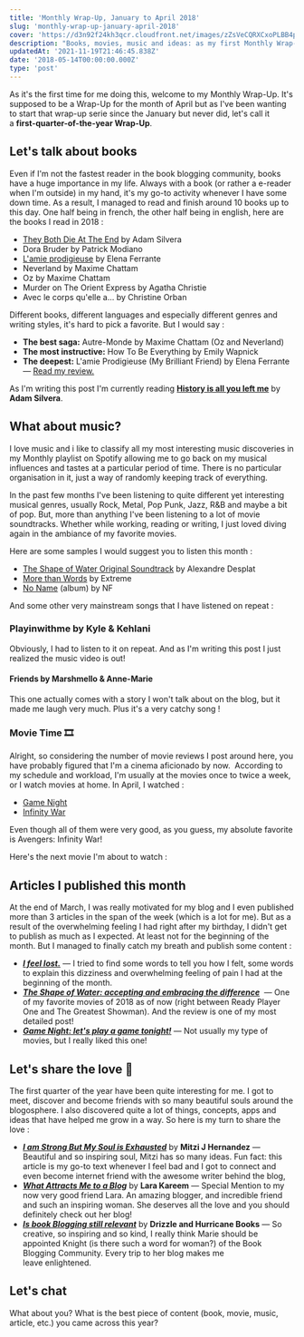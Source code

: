 ```yaml
---
title: 'Monthly Wrap-Up, January to April 2018'
slug: 'monthly-wrap-up-january-april-2018'
cover: 'https://d3n92f24kh3qcr.cloudfront.net/images/zZsVeCQRXCxoPLBB4pMg.jpg'
description: "Books, movies, music and ideas: as my first Monthly Wrap-Up ever, I'm telling you what happened in my life in the first quarter of the year 2018."
updatedAt: '2021-11-19T21:46:45.838Z'
date: '2018-05-14T00:00:00.000Z'
type: 'post'
---
```


As it's the first time for me doing this, welcome to my Monthly Wrap-Up. It's supposed to be a Wrap-Up for the month of April but as I've been wanting to start that wrap-up serie since the January but never did, let's call it a **first-quarter-of-the-year Wrap-Up**.

## Let's talk about books

Even if I'm not the fastest reader in the book blogging community, books have a huge importance in my life. Always with a book (or rather a e-reader when I'm outside) in my hand, it's my go-to activity whenever I have some down time. As a result, I managed to read and finish around 10 books up to this day. One half being in french, the other half being in english, here are the books I read in 2018 :

-   [They Both Die At The End](/library/books/they-both-die-at-the-end) by Adam Silvera
-   Dora Bruder by Patrick Modiano
-   [L'amie prodigieuse](/library/books/my-brillant-friend-elena-ferrante/) by Elena Ferrante
-   Neverland by Maxime Chattam
-   Oz by Maxime Chattam
-   Murder on The Orient Express by Agatha Christie
-   Avec le corps qu'elle a... by Christine Orban

Different books, different languages and especially different genres and writing styles, it's hard to pick a favorite. But I would say :

-   **The best saga:** Autre-Monde by Maxime Chattam (Oz and Neverland)
-   **The most instructive:** How To Be Everything by Emily Wapnick
-   **The deepest:** L'amie Prodigieuse (My Brilliant Friend) by Elena Ferrante — [Read my review.](/library/books/my-brillant-friend-elena-ferrante/)

As I'm writing this post I'm currently reading [**History is all you left me**](https://www.goodreads.com/book/show/31693616-history-is-all-you-left-me) by **Adam Silvera**.

## What about music?

I love music and i like to classify all my most interesting music discoveries in my Monthly playlist on Spotify allowing me to go back on my musical influences and tastes at a particular period of time. There is no particular organisation in it, just a way of randomly keeping track of everything.

In the past few months I've been listening to quite different yet interesting musical genres, usually Rock, Metal, Pop Punk, Jazz, R&B and maybe a bit of pop. But, more than anything I've been listening to a lot of movie soundtracks. Whether while working, reading or writing, I just loved diving again in the ambiance of my favorite movies.

Here are some samples I would suggest you to listen this month :

-   [The Shape of Water Original Soundtrack](https://open.spotify.com/user/mathljp97/playlist/2w9VgwCtt2k23mDFevTMUL?si=Wfj7uEfgQau7zykZ0lTqSw) by Alexandre Desplat
-   [More than Words](https://open.spotify.com/track/1gVgkQFOKa8Wc1HYsJtPdH?si=Ra6xktOOTYyud5cr1KNJLA) by Extreme
-   [No Name](https://open.spotify.com/album/4m8i2HESb5NjPVVjugG4Aa?si=41WIa-vrS9u6fxFdkCKOqw) (album) by NF

And some other very mainstream songs that I have listened on repeat :

### Playinwithme by Kyle & Kehlani

Obviously, I had to listen to it on repeat. And as I'm writing this post I just realized the music video is out!

<YouTubePlayer id='VQhjbCxOxdo' />

#### Friends by Marshmello & Anne-Marie

This one actually comes with a story I won't talk about on the blog, but it made me laugh very much. Plus it's a very catchy song !

<YouTubePlayer id='jzD_yyEcp0M' />

### Movie Time 🎞

Alright, so considering the number of movie reviews I post around here, you have probably figured that I'm a cinema aficionado by now.  According to my schedule and workload, I'm usually at the movies once to twice a week, or I watch movies at home. In April, I watched :

-   [Game Night](/library/movies/game-night)
-   [Infinity War](/library/movies/infinity-war)

Even though all of them were very good, as you guess, my absolute favorite is Avengers: Infinity War!

Here's the next movie I'm about to watch :

<YouTubePlayer id='D86RtevtfrA' />

## Articles I published this month

At the end of March, I was really motivated for my blog and I even published more than 3 articles in the span of the week (which is a lot for me). But as a result of the overwhelming feeling I had right after my birthday, I didn't get to publish as much as I expected. At least not for the beginning of the month. But I managed to finally catch my breath and publish some content :

-   [**_I feel lost._**](/i-feel-lost/) — I tried to find some words to tell you how I felt, some words to explain this dizziness and overwhelming feeling of pain I had at the beginning of the month.
-   [**_The Shape of Water: accepting and embracing the difference_**](/library/movies/shape-of-water-movie/)  — One of my favorite movies of 2018 as of now (right between Ready Player One and The Greatest Showman). And the review is one of my most detailed post!
-   _**[Game Night: let's play a game tonight!](/library/movies/game-night-movie/)**_ — Not usually my type of movies, but I really liked this one!

## Let's share the love 💛

The first quarter of the year have been quite interesting for me. I got to meet, discover and become friends with so many beautiful souls around the blogosphere. I also discovered quite a lot of things, concepts, apps and ideas that have helped me grow in a way. So here is my turn to share the love :

-   [_**I am Strong But My Soul is Exhausted**_](https://www.mitzijhernandez.com/single-post/2018/01/09/I-Am-Strong-But-My-Soul-Is-Exhausted) by **Mitzi J Hernandez** — Beautiful and so inspiring soul, Mitzi has so many ideas. Fun fact: this article is my go-to text whenever I feel bad and I got to connect and even become internet friend with the awesome writer behind the blog,
-   [_**What Attracts Me to a Blog**_](https://larakareem.blog/2018/03/06/what-attracts-me-to-a-blog/) by **Lara Kareem** — Special Mention to my now very good friend Lara. An amazing blogger, and incredible friend and such an inspiring woman. She deserves all the love and you should definitely check out her blog!
-   [_**Is book Blogging still relevant**_](https://drizzleandhurricanebooks.com/2018/03/14/is-book-blogging-still-relevant/) by **Drizzle and Hurricane Books** — So creative, so inspiring and so kind, I really think Marie should be appointed Knight (is there such a word for woman?) of the Book Blogging Community. Every trip to her blog makes me leave enlightened.

## Let's chat

What about you? What is the best piece of content (book, movie, music, article, etc.) you came across this year?
